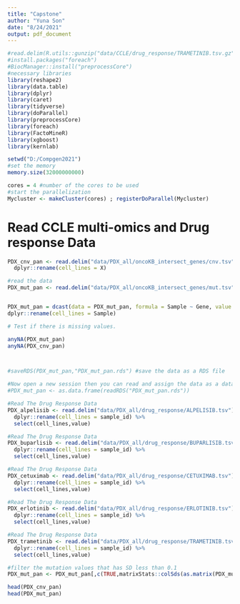 ```yaml
---
title: "Capstone"
author: "Yuna Son"
date: "8/24/2021"
output: pdf_document
---
```

```r
#read.delim(R.utils::gunzip("data/CCLE/drug_response/TRAMETINIB.tsv.gz"))
#install.packages("foreach")
#BiocManager::install("preprocessCore")
#necessary libraries
library(reshape2)
library(data.table)
library(dplyr)
library(caret)
library(tidyverse)
library(doParallel)
library(preprocessCore)
library(foreach)
library(FactoMineR)
library(xgboost)
library(kernlab)

setwd("D:/Compgen2021")
#set the memory
memory.size(32000000000)

cores = 4 #number of the cores to be used
#start the parallelization
Mycluster <- makeCluster(cores) ; registerDoParallel(Mycluster)
```

# Read CCLE multi-omics and Drug response Data
```r

PDX_cnv_pan <- read.delim("data/PDX_all/oncoKB_intersect_genes/cnv.tsv") %>%
  dplyr::rename(cell_lines = X)

#read the data
PDX_mut_pan <- read.delim("data/PDX_all/oncoKB_intersect_genes/mut.tsv")


PDX_mut_pan = dcast(data = PDX_mut_pan, formula = Sample ~ Gene, value.var='HGVSp',  fun.aggregate=length) %>%
dplyr::rename(cell_lines = Sample)

# Test if there is missing values.

anyNA(PDX_mut_pan)
anyNA(PDX_cnv_pan)



#saveRDS(PDX_mut_pan,"PDX_mut_pan.rds") #save the data as a RDS file

#Now open a new session then you can read and assign the data as a data frame
#PDX_mut_pan <- as.data.frame(readRDS("PDX_mut_pan.rds"))


```

```r
#Read The Drug Response Data
PDX_alpelisib <- read.delim("data/PDX_all/drug_response/ALPELISIB.tsv") %>%
  dplyr::rename(cell_lines = sample_id) %>%
  select(cell_lines,value)

#Read The Drug Response Data
PDX_buparlisib <- read.delim("data/PDX_all/drug_response/BUPARLISIB.tsv") %>%
  dplyr::rename(cell_lines = sample_id) %>%
  select(cell_lines,value)

#Read The Drug Response Data
PDX_cetuximab <- read.delim("data/PDX_all/drug_response/CETUXIMAB.tsv") %>%
  dplyr::rename(cell_lines = sample_id) %>%
  select(cell_lines,value)

#Read The Drug Response Data
PDX_erlotinib <- read.delim("data/PDX_all/drug_response/ERLOTINIB.tsv") %>%
  dplyr::rename(cell_lines = sample_id) %>%
  select(cell_lines,value)

#Read The Drug Response Data
PDX_trametinib <- read.delim("data/PDX_all/drug_response/TRAMETINIB.tsv") %>%
  dplyr::rename(cell_lines = sample_id) %>%
  select(cell_lines,value)
```

```r

#filter the mutation values that has SD less than 0.1
PDX_mut_pan <- PDX_mut_pan[,c(TRUE,matrixStats::colSds(as.matrix(PDX_mut_pan[,-1]))>0.1)]
```

```r
head(PDX_cnv_pan)
head(PDX_mut_pan)

```
